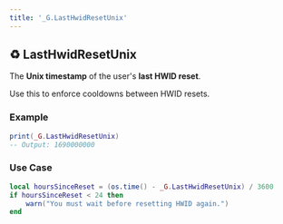 ```yaml
---
title: '_G.LastHwidResetUnix'
---
```


## ♻️ LastHwidResetUnix

The **Unix timestamp** of the user's **last HWID reset**.

<Callout type="info" emoji="🔐">
Use this to enforce cooldowns between HWID resets.
</Callout>

### Example

```lua
print(_G.LastHwidResetUnix)
-- Output: 1690000000
```

### Use Case

```lua
local hoursSinceReset = (os.time() - _G.LastHwidResetUnix) / 3600
if hoursSinceReset < 24 then
    warn("You must wait before resetting HWID again.")
end
```
